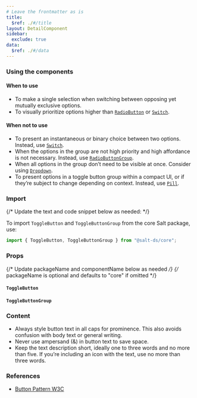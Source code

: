 ```yaml
---
# Leave the frontmatter as is
title:
  $ref: ./#/title
layout: DetailComponent
sidebar:
  exclude: true
data:
  $ref: ./#/data
---
```


### Using the components

#### When to use

- To make a single selection when switching between opposing yet mutually exclusive options.
- To visually prioritize options higher than [`RadioButton`](../radio-button) or [`Switch`](../switch).

#### When not to use

- To present an instantaneous or binary choice between two options. Instead, use [`Switch`](../switch).
- When the options in the group are not high priority and high affordance is not necessary. Instead, use [`RadioButtonGroup`](../radio-button).
- When all options in the group don’t need to be visible at once. Consider using [`Dropdown`](../dropdown).
- To present options in a toggle button group within a compact UI, or if they’re subject to change depending on context. Instead, use [`Pill`](../pill).

### Import

{/* Update the text and code snippet below as needed: */}

To import `ToggleButton` and `ToggleButtonGroup` from the core Salt package, use:

```js
import { ToggleButton, ToggleButtonGroup } from "@salt-ds/core";
```

### Props

{/* Update packageName and componentName below as needed */}
{/* packageName is optional and defaults to "core" if omitted */}

#### `ToggleButton`

<PropsTable packageName="core" componentName="ToggleButton" />

#### `ToggleButtonGroup`

<PropsTable packageName="core" componentName="ToggleButtonGroup" />

### Content

- Always style button text in all caps for prominence. This also avoids confusion with body text or general writing.
- Never use ampersand (&) in button text to save space.
- Keep the text description short, ideally one to three words and no more than five. If you’re including an icon with the text, use no more than three words.

### References

- [Button Pattern W3C](https://www.w3.org/WAI/ARIA/apg/patterns/button/)
